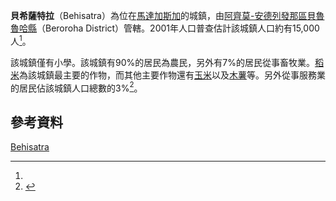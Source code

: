 {{Infobox settlement
|official_name = 貝希薩特拉
|other_name =
|native_name = Behisatra
|nickname =
|settlement_type = 
|motto =
|pushpin_map = Madagascar
|pushpin_label_position =bottom
|pushpin_map_caption =貝希薩特拉在馬達加斯加的位置
|pushpin_mapsize =180
|coordinates_region = MG
|subdivision_type = 國家
|subdivision_name = {{MAD}}
|subdivision_type1 = {{le|區 (馬達加斯加)|Regions of Madagascar|區}}
|subdivision_name1 = [[阿齊莫-安德列發那區|阿齊莫-安德列發那區]]
|subdivision_type2 = {{le|縣 (馬達加斯加)|Districts of Madagascar|縣}}
|subdivision_name2 = [[貝魯魯哈縣|貝魯魯哈縣]]
|population_as_of = 2001
|population_footnotes = <ref name="pop"/>
|population_total = 15000
|population_note =
|population_density_km2 =
|population_density_urban_sq_mi =
|population_blank1_title =民族
|population_blank1 = 
|population_blank2_title =宗教
|population_blank2 =
|timezone = [[東非時間|EAT]]
|utc_offset = +3
|timezone_DST = 
|utc_offset_DST = 
|coordinates_display = inline,title
|latd=21 |latm=48 |lats= |latNS=S
|longd=45|longm=07 |longs= |longEW=E
|elevation_footnotes=
|elevation_m = 215
|elevation_ft =
}}

'''貝希薩特拉'''（Behisatra）為位在[[馬達加斯加|馬達加斯加]]的城鎮，由[[阿齊莫-安德列發那區|阿齊莫-安德列發那區]][[貝魯魯哈縣|貝魯魯哈縣]]（Beroroha District）管轄。2001年人口普查估計該城鎮人口約有15,000人<ref name="pop"/>。

該城鎮僅有小學。該城鎮有90%的居民為農民，另外有7%的居民從事畜牧業。[[稻米|稻米]]為該城鎮最主要的作物，而其他主要作物還有[[玉米|玉米]]以及[[木薯|木薯]]等。另外從事服務業的居民佔該城鎮人口總數的3%<ref name="pop">{{cite web | url=http://www.ilo.cornell.edu/ilo/data.html | title=ILO census data | publisher=[[Cornell_University|Cornell University]] | year=2002 | accessdate=2008-04-29 | archive-date=2018-10-11 | archive-url=https://web.archive.org/web/20181011035214/http://www.ilo.cornell.edu/ilo/data.html | dead-url=no }}</ref>。

== 參考資料 ==
{{reflist}}

{{阿齊莫-安德列發那區}}

[[Category:阿齊莫-安德列發那區聚居地|Behisatra]]

{{Madagascar-geo-stub}}